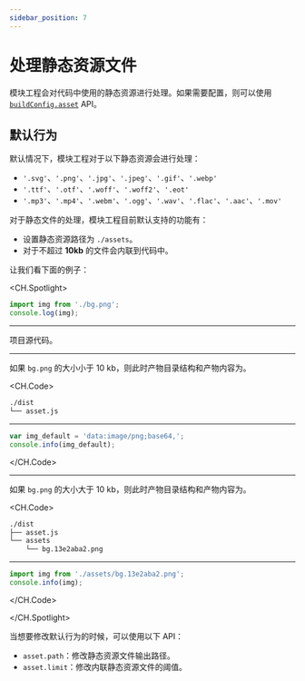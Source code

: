 ```yaml
---
sidebar_position: 7
---
```


# 处理静态资源文件

模块工程会对代码中使用的静态资源进行处理。如果需要配置，则可以使用 [`buildConfig.asset`](/api/config/build-config#asset) API。

## 默认行为

默认情况下，模块工程对于以下静态资源会进行处理：

- `'.svg'`、`'.png'`、`'.jpg'`、`'.jpeg'`、`'.gif'`、`'.webp'`
- `'.ttf'`、`'.otf'`、`'.woff'`、`'.woff2'`、`'.eot'`
- `'.mp3'`、`'.mp4'`、`'.webm'`、`'.ogg'`、`'.wav'`、`'.flac'`、`'.aac'`、`'.mov'`

对于静态文件的处理，模块工程目前默认支持的功能有：

- 设置静态资源路径为 `./assets`。
- 对于不超过 **10kb** 的文件会内联到代码中。

让我们看下面的例子：

<CH.Spotlight>

```ts title="./src/asset.ts"
import img from './bg.png';
console.log(img);
```

---

项目源代码。

---

如果 `bg.png` 的大小小于 10 kb，则此时产物目录结构和产物内容为。

<CH.Code>

```bash
./dist
└── asset.js
```

---

```js title="./dist/asset.js"
var img_default = 'data:image/png;base64,';
console.info(img_default);
```

</CH.Code>

---

如果 `bg.png` 的大小大于 10 kb，则此时产物目录结构和产物内容为。

<CH.Code>

```bash
./dist
├── asset.js
└── assets
    └── bg.13e2aba2.png
```

---

```js title="./dist/asset.js"
import img from './assets/bg.13e2aba2.png';
console.info(img);
```

</CH.Code>

</CH.Spotlight>

当想要修改默认行为的时候，可以使用以下 API：

- `asset.path`：修改静态资源文件输出路径。
- `asset.limit`：修改内联静态资源文件的阈值。

